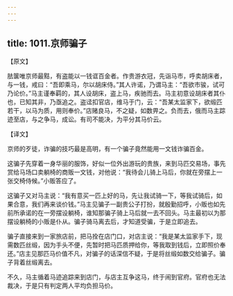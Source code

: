 ```yaml
---
---
---
```

title: 1011.京师骗子
---



【原文】

胠箧唯京师最黠，有盗能以一钱诓百金者。作贵游衣冠，先诣马市，呼卖胡床者，与一钱，戒曰：“吾即乘马，尔以胡床侍。”其人许诺，乃谓马主：“吾欲市骏，试可乃论价。”马主谨奉羁的，其人设胡床，盗上马，疾驰而去。马主初意设胡床者其仆也，已知其非，乃亟追之。盗迳扣官店，维马于门，云：“吾某太监家下，欲缎匹若干，以马为质，用则奉价。”店赌良马，不之疑，如数畀之。负而去，俄而马主踪迹至店，与之争马，成讼。有司不能决，为平分其马价云。

【译文】

京师的歹徒，诈骗的技巧最是高明，有一个骗子竟然能用一文钱诈骗百金。

这骗子先穿着一身华丽的服饰，好似一位外出游玩的贵族，来到马匹交易场，事先赏给马场口卖躺椅的商贩一文钱，对他说：“我待会儿骑上马后，你就在旁摆上一张交椅侍候。”小贩答应了。

这骗子又对马主说：“我有意买一匹上好的马，先让我试骑一下，等我试骑后，如果合意，我们再来谈价钱。”马主见骗子一副贵公子打扮，就殷勤招呼，小贩也如先前所承诺的在一旁摆设躺椅，谁知那骗子骑上马后就一去不回头。马主最初以为那摆设躺椅的小贩是仆从。骗子骑马离去后，才知道受骗，于是立即追去。

骗子直接来到一家旅店前，把马拴在店门口，对店主说：“我是某太监家手下，现需数匹丝缎，因为手头不便，先暂时把马匹质押给你，等我取到钱后，立即照价奉还。”店主见那匹马价值不凡，对骗子的话深信不疑，于是将丝缎如数交给骗子。骗子背着丝缎离去。

不久，马主循着马迹追踪来到店门，与店主互争这马，终于闹到官府。官府也无法裁决，于是只有判定两人平均负担马价。
